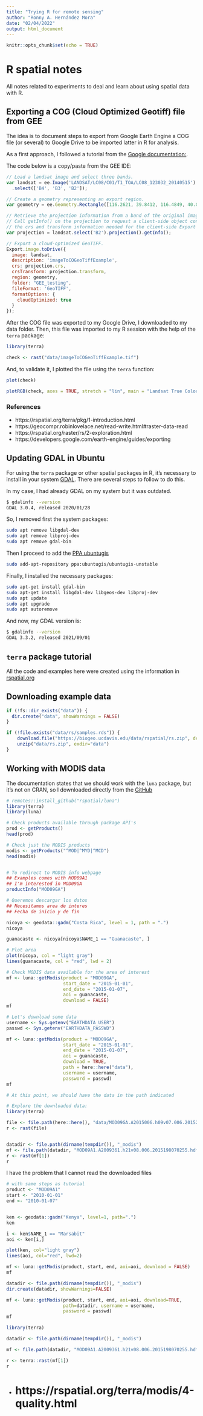 ```yaml
---
title: "Trying R for remote sensing"
author: "Ronny A. Hernández Mora"
date: "02/04/2022"
output: html_document
---
```


```r
knitr::opts_chunk$set(echo = TRUE)
```

# R spatial notes

All notes related to experiments to deal and learn about using spatial data
with R.

## Exporting a COG (Cloud Optimized Geotiff) file from GEE

The idea is to document steps to export from Google Earth Engine a COG file
(or several) to Google Drive to be imported latter in R for analysis. 

As a first approach, I followed a tutorial from the [Google documentation:](https://developers.google.com/earth-engine/guides/exporting).

The code below is a copy/paste from the GEE IDE:

```js
// Load a landsat image and select three bands.
var landsat = ee.Image('LANDSAT/LC08/C01/T1_TOA/LC08_123032_20140515')
  .select(['B4', 'B3', 'B2']);

// Create a geometry representing an export region.
var geometry = ee.Geometry.Rectangle([116.2621, 39.8412, 116.4849, 40.01236]);

// Retrieve the projection information from a band of the original image.
// Call getInfo() on the projection to request a client-side object containing
// the crs and transform information needed for the client-side Export function.
var projection = landsat.select('B2').projection().getInfo();

// Export a cloud-optimized GeoTIFF.
Export.image.toDrive({
  image: landsat,
  description: 'imageToCOGeoTiffExample',
  crs: projection.crs,
  crsTransform: projection.transform,
  region: geometry,
  folder: "GEE_testing",
  fileFormat: 'GeoTIFF',
  formatOptions: {
    cloudOptimized: true
  }
});
```

After the COG file was exported to my Google Drive, I downloaded to my data
folder. Then, this file was imported to my R session with the help of the `terra`
package:

```r
library(terra)

check <- rast("data/imageToCOGeoTiffExample.tif")
```

And, to validate it, I plotted the file using the `terra` function:

```r
plot(check)

plotRGB(check, axes = TRUE, stretch = "lin", main = "Landsat True Color Composite")
```

### References

 - https://rspatial.org/terra/pkg/1-introduction.html
 - https://geocompr.robinlovelace.net/read-write.html#raster-data-read
 - https://rspatial.org/raster/rs/2-exploration.html
 - https://developers.google.com/earth-engine/guides/exporting
 

## Updating GDAL in Ubuntu

For using the `terra` package or other spatial packages in R, it's necessary
to install in your system [GDAL](https://gdal.org/index.html). There are
several steps to follow to do this.

In my case, I had already GDAL on my system but it was outdated.

```bash
$ gdalinfo --version
GDAL 3.0.4, released 2020/01/28
```

So, I removed first the system packages:

```bash
sudo apt remove libgdal-dev
sudo apt remove libproj-dev
sudo apt remove gdal-bin
```

Then I proceed to add the [PPA ubuntugis](https://launchpad.net/~ubuntugis/+archive/ubuntu/ppa)

```bash
sudo add-apt-repository ppa:ubuntugis/ubuntugis-unstable
```

Finally, I installed the necessary packages:

```bash
sudo apt-get install gdal-bin
sudo apt-get install libgdal-dev libgeos-dev libproj-dev 
sudo apt update
sudo apt upgrade
sudo apt autoremove
```

And now, my GDAL version is:

```bash
$ gdalinfo --version
GDAL 3.3.2, released 2021/09/01
```


## `terra` package tutorial

All the code and examples here were created using the information in 
[rspatial.org](https://rspatial.org/terra/rs/1-introduction.html)

## Downloading example data

```r
if (!fs::dir_exists("data")) {
  dir.create("data", showWarnings = FALSE)
}

if (!file.exists("data/rs/samples.rds")) {
    download.file("https://biogeo.ucdavis.edu/data/rspatial/rs.zip", dest = "data/rs.zip")
    unzip("data/rs.zip", exdir="data")
}
```


## Working with MODIS data

The documentation states that we should work with the `luna` package, but it's
not on CRAN, so I downloaded directly from the [GitHub](https://github.com/rspatial/luna)

```r
# remotes::install_github("rspatial/luna")
library(terra)
library(luna)

# Check products available through package API's
prod <- getProducts()
head(prod)

# Check just the MODIS products
modis <- getProducts("^MOD|^MYD|^MCD")
head(modis)


# To redirect to MODIS info webpage
## Examples comes with MOD09A1
## I'm interested in MOD09GA
productInfo("MOD09GA")

# Queremos descargar los datos
## Necesitamos area de interes
## Fecha de inicio y de fin

nicoya <- geodata::gadm("Costa Rica", level = 1, path = ".")
nicoya

guanacaste <- nicoya[nicoya$NAME_1 == "Guanacaste", ] 

# Plot area
plot(nicoya, col = "light gray")
lines(guanacaste, col = "red", lwd = 2)

# Check MODIS data available for the area of interest
mf <- luna::getModis(product = "MOD09GA", 
                     start_date = "2015-01-01", 
                     end_date = "2015-01-07", 
                     aoi = guanacaste,
                     download = FALSE)
mf

# Let's download some data
username <- Sys.getenv("EARTHDATA_USER")
passwd <- Sys.getenv("EARTHDATA_PASSWD")

mf <- luna::getModis(product = "MOD09GA", 
                     start_date = "2015-01-01", 
                     end_date = "2015-01-07", 
                     aoi = guanacaste,
                     download = TRUE,
                     path = here::here("data"),
                     username = username,
                     password = passwd)
mf

# At this point, we should have the data in the path indicated

# Explore the downloaded data:
library(terra)

file <- file.path(here::here(), "data/MOD09GA.A2015006.h09v07.006.2015295062629.hdf")
r <- rast(file)


datadir <- file.path(dirname(tempdir()), "_modis")
mf <- file.path(datadir, "MOD09A1.A2009361.h21v08.006.2015198070255.hdf")
r <- rast(mf[1])
r
```

I have the problem that I cannot read the downloaded files

```r
# with same steps as tutorial
product <- "MOD09A1"
start <- "2010-01-01"
end <- "2010-01-07"


ken <- geodata::gadm("Kenya", level=1, path=".")
ken

i <- ken$NAME_1 == "Marsabit"
aoi <- ken[i,]

plot(ken, col="light gray")
lines(aoi, col="red", lwd=2)

mf <- luna::getModis(product, start, end, aoi=aoi, download = FALSE)
mf

datadir <- file.path(dirname(tempdir()), "_modis")
dir.create(datadir, showWarnings=FALSE)

mf <- luna::getModis(product, start, end, aoi=aoi, download=TRUE,
                     path=datadir, username = username,
                     password = passwd)
mf

library(terra)

datadir <- file.path(dirname(tempdir()), "_modis")

mf <- file.path(datadir, "MOD09A1.A2009361.h21v08.006.2015198070255.hdf")

r <- terra::rast(mf[1])
r
```

- # https://rspatial.org/terra/modis/4-quality.html
















